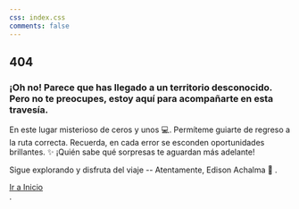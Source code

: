 ```yaml
---
css: index.css
comments: false
---
```


```{=html}
<html <body>

<section class="page_404">
    <div class="container">
        <div class="row">
            <div class="col-sm-12 ">
                <div class="col-sm-10 col-sm-offset-1  text-center">
                    <div class="four_zero_four_bg">
                        <h1 class="text-center ">404</h1>


                    </div>

                    <div class="contant_box_404">
                        <h3 class="h2">
                            ¡Oh no! Parece que has llegado a un territorio desconocido. Pero no te preocupes, estoy aquí
                            para acompañarte en esta travesía.
                        </h3>
                        <p>En este lugar misterioso de ceros y unos 💻. Permíteme guiarte de regreso a la ruta correcta.
                            Recuerda, en cada error se esconden oportunidades brillantes. ✨ ¡Quién sabe qué sorpresas te
                            aguardan más adelante!</p>

                        <p>Sigue explorando y disfruta del viaje -- Atentamente, Edison Achalma 🌟 .</p>

                        <a href="https://achalmaedison.netlify.app/" class="link_404">Ir a Inicio</a>
                    </div>
                </div>
            </div>
        </div>
    </div>
</section>.

</body>

</html>
```
